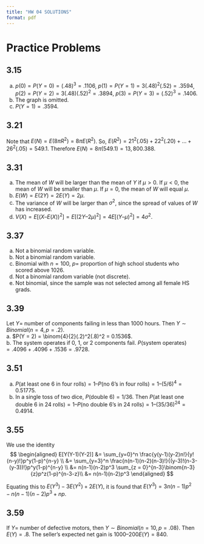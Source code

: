 ```yaml
---
title: "HW 04 SOLUTIONS"
format: pdf
---
```


# Practice Problems

## 3.15

a. $p(0) = P(Y = 0) = (.48)^3 = .1106$, $p(1) = P(Y = 1) = 3(.48)^2(.52) = .3594$, $p(2) = P(Y = 2) = 3(.48)(.52)^2 = .3894$, $p(3) = P(Y = 3) = (.52)^3 = .1406$.  
b. The graph is omitted.  
c. $P(Y = 1) = .3594$.  

## 3.21

Note that $E(N) = E(8\pi R^2) = 8\pi E(R^2)$. So, $E(R^2) = 21^2(.05) + 22^2(.20) + \dots + 26^2(.05) = 549.1$. Therefore $E(N) = 8\pi(549.1) = 13{,}800.388$.  

## 3.31

a. The mean of $W$ will be larger than the mean of $Y$ if $\mu > 0$. If $\mu < 0$, the mean of $W$ will be smaller than $\mu$. If $\mu = 0$, the mean of $W$ will equal $\mu$.  
b. $E(W) = E(2Y) = 2E(Y) = 2\mu$.  
c. The variance of $W$ will be larger than $\sigma^2$, since the spread of values of $W$ has increased.  
d. $V(X) = E[(X – E(X))^2] = E[(2Y – 2\mu)^2] = 4E[(Y – \mu)^2] = 4\sigma^2$.  

## 3.37

a. Not a binomial random variable.  
b. Not a binomial random variable.  
c. Binomial with $n = 100$, $p =$ proportion of high school students who scored above 1026.  
d. Not a binomial random variable (not discrete).  
e. Not binomial, since the sample was not selected among all female HS grads.  

## 3.39

Let $Y =$ number of components failing in less than 1000 hours. Then $Y \sim Binomial(n=4, p=.2)$.  
a. $P(Y = 2) = \binom{4}{2}(.2)^2(.8)^2 = 0.1536$.  
b. The system operates if 0, 1, or 2 components fail. $P(\text{system operates}) = .4096 + .4096 + .1536 = .9728$.  

## 3.51

a. $P(\text{at least one 6 in four rolls}) = 1 – P(\text{no 6’s in four rolls}) = 1 – (5/6)^4 = 0.51775$.  
b. In a single toss of two dice, $P(\text{double 6}) = 1/36$. Then $P(\text{at least one double 6 in 24 rolls}) = 1 – P(\text{no double 6’s in 24 rolls}) = 1 – (35/36)^{24} = 0.4914$.  

## 3.55

We use the identity  
$$
\begin{aligned}
E[Y(Y-1)(Y-2)] &= \sum_{y=0}^n \frac{y(y-1)(y-2)n!}{y!(n-y)!}p^y(1-p)^{n-y} \\
&= \sum_{y=3}^n \frac{n(n-1)(n-2)(n-3)!}{(y-3)!(n-3-(y-3))!}p^y(1-p)^{n-y} \\
&= n(n-1)(n-2)p^3 \sum_{z = 0}^{n-3}\binom{n-3}{z}p^z(1-p)^{n-3-z}\\
&= n(n-1)(n-2)p^3
\end{aligned}
$$  

Equating this to $E(Y^3) - 3E(Y^2) + 2E(Y),$ it is found that $E(Y^3) = 3n(n-1)p^2-n(n-1)(n-2)p^3 + np$.
 

## 3.59

If $Y =$ number of defective motors, then $Y \sim Binomial(n=10, p=.08)$. Then $E(Y) = .8$. The seller’s expected net gain is $1000 – 200E(Y) = 840$.  

